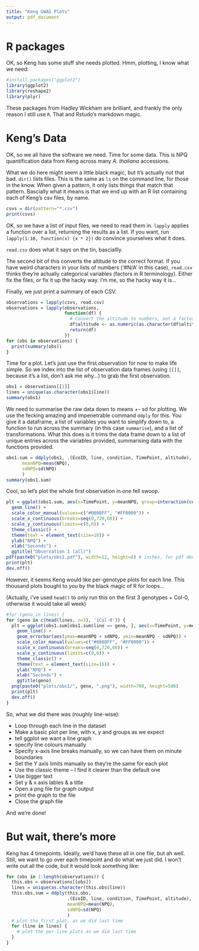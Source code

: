```yaml
---
title: "Keng GWAS Plots"
output: pdf_document
---
```


R packages
==========

OK, so Keng has some stuff she needs plotted. Hmm, plotting, I know what we
need:

```r
#install.packages("ggplot2")
library(ggplot2)
library(reshape2)
library(plyr)
```

These packages from Hadley Wickham are brilliant, and frankly the only reason I
still use `R`. That and Rstudo's markdown magic.

Keng's Data
===========

OK, so we all have the software we need. Time for some data. This is NPQ
quantification data from Keng across many *A. thaliana* accessions.

What we do here might seem a little black magic, but it's actually not that bad.
`dir()` lists files. This is the same as `ls` on the command line, for those in
the know. When given a pattern, it only lists things that match that pattern.
Bascially what it means is that we end up with an R list containing each of
Keng's csv files, by name.

```r
csvs = dir(pattern="*.csv")
print(csvs)
```

OK, so we have a list of input files, we need to read them in. `lapply` applies
a function over a list, returning the results as a list. If you want, run
`lapply(1:10, function(x) {x * 2})` do convince yourselves what it does.

`read.csv` does what it says on the tin, basciallly.

The second bit of this converts the altitude to the correct format. If you have
weird characters in your lists of numbers ('#N/A' in this case), `read.csv`
thinks they're actually categorical variables (factors in R terminology). Either
fix the files, or fix it up the hacky way. I'm me, so the hacky way it is...

Finally, we just print a summary of each CSV.
```r
observations = lapply(csvs, read.csv)
observations = lapply(observations,
                      function(df) {
                        # Convert the altitude to numbers, not a factor
                        df$altitude <- as.numeric(as.character(df$altitude))
                        return(df)
                      })
for (obs in observations) {
  print(summary(obs))
}
```

Time for a plot. Let's just use the first observation for now to make life
simple. So we index into the list of observation data frames (using `[[]]`,
because it's a list, don't ask me why...) to grab the first observation.

```r
obs1 = observations[[1]]
lines = unique(as.character(obs1$line))
summary(obs1)
```

We need to summarise the raw data down to means +- sd for plotting. We use the
fecking amazing and impenetrable command `ddply` for this. You give it a
dataframe, a list of variables you want to simplify down to, a function to run
across the summary (in this case `summarise`), and a list of transformations.
What this does is it trims the data frame down to a list of unique entries
across the variables provided, summarising data with the functions provided.
```r
obs1.sum = ddply(obs1, .(EcoID, line, condition, TimePoint, altitude), summarise,
      meanNPQ=mean(NPQ),
      sdNPQ=sd(NPQ)
      )
summary(obs1.sum)
```


Cool, so let's plot the whole first observation in one fell swoop.
```r
plt = ggplot(obs1.sum, aes(x=TimePoint, y=meanNPQ, group=interaction(condition, line), colour=condition)) +
  geom_line() +
  scale_color_manual(values=c("#0000FF", "#FF0000")) +
  scale_x_continuous(breaks=seq(0,720,60)) +
  scale_y_continuous(limits=c(0,6)) +
  theme_classic() +
  theme(text = element_text(size=18)) +
  ylab("NPQ") +
  xlab("Seconds") +
  ggtitle("Observation 1 (all)")
pdf(paste0("plots/obs1.pdf"), width=12, height=8) # inches, for pdf device
print(plt)
dev.off()
```

However, it seems Keng would like per-genotype plots for each line. This
thousand plots bought to you by the black magic of R for loops...

(Actually, i've used `head()` to only run this on the first 3 genotypes + Col-0,
otherwise it would take all week)
```r
#for (geno in lines) {
for (geno in c(head(lines, n=3), '1Col-0')) {
  plt = ggplot(obs1.sum[obs1.sum$line == geno, ], aes(x=TimePoint, y=meanNPQ, group=condition, colour=condition)) +
    geom_line() +
    geom_errorbar(aes(ymax=meanNPQ + sdNPQ, ymin=meanNPQ - sdNPQ)) +
    scale_color_manual(values=c("#0000FF", "#FF0000")) +
    scale_x_continuous(breaks=seq(0,720,60)) +
    scale_y_continuous(limits=c(0,6)) +
    theme_classic() +
    theme(text = element_text(size=16)) +
    ylab("NPQ") +
    xlab("Seconds") +
    ggtitle(geno)
  png(paste0("plots/obs1/", geno, ".png"), width=700, height=500)
  print(plt)
  dev.off()
}
```

So, what we did there was (roughly line-wise):

 - Loop through each line in the dataset
 - Make a basic plot per line, with x, y and groups as we expect
 - tell ggplot we want a line graph
 - specify line colours manually
 - Specify x-axis line breaks manually, so we can have them on minute boundaries
 - Set the Y axis limits manually so they're the same for each plot
 - Use the classic theme -- I find it clearer than the default one
 - Use bigger text
 - Set y & x axis lables & a title
 - Open a png file for graph output
 - print the graph to the file
 - Close the graph file

And we're done!

But wait, there's more
======================

Keng has 4 timepoints. Ideally, we'd have these all in one file, but ah well.
Still, we want to go over each timepoint and do what we just did. I won't write
out all the code, but it would look something like:

```r
for (obs in 1:length(observations)) {
  this.obs = observations[[obs]]
  lines = unique(as.character(this.obs$line))
  this.obs.sum = ddply(this.obs,
                       .(EcoID, line, condition, TimePoint, altitude), summarise,
                       meanNPQ=mean(NPQ),
                       sdNPQ=sd(NPQ)
                       )
  # plot the first plot, as we did last time
  for (line in lines) {
    # plot the per-line plots as we did last time
  }
}
```
